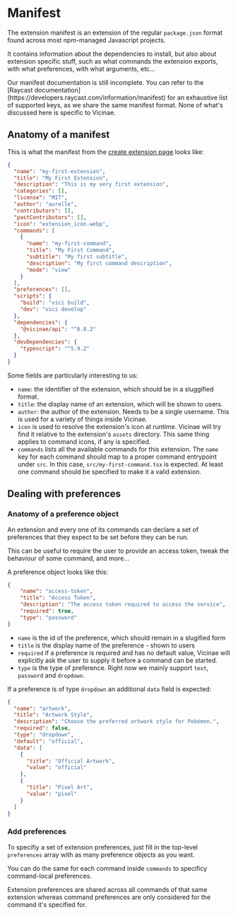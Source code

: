 # Manifest

The extension manifest is an extension of the regular `package.json` format found across most npm-managed Javascript projects.

It contains information about the dependencies to install, but also about extension specific stuff, such as what commands the extension exports, with what preferences, with what arguments, etc...

<Warning>
Our manifest documentation is still incomplete. You can refer to the [Raycast documentation](https://developers.raycast.com/information/manifest) for an exhaustive list of supported keys, as we share the same manifest format.
None of what's discussed here is specific to Vicinae.
</Warning>

## Anatomy of a manifest 

This is what the manifest from the [create extension page](/extensions/create) looks like:

```json
{
  "name": "my-first-extension",
  "title": "My First Extension",
  "description": "This is my very first extension",
  "categories": [],
  "license": "MIT",
  "author": "aurelle",
  "contributors": [],
  "pastContributors": [],
  "icon": "extension_icon.webp",
  "commands": [
    {
      "name": "my-first-command",
      "title": "My First Command",
      "subtitle": "My first subtitle",
      "description": "My first command description",
      "mode": "view"
    }
  ],
  "preferences": [],
  "scripts": {
    "build": "vici build",
    "dev": "vici develop"
  },
  "dependencies": {
    "@vicinae/api": "^0.8.2"
  },
  "devDependencies": {
    "typescript": "^5.9.2"
  }
}
```

Some fields are particularly interesting to us:

- `name`: the identifier of the extension, which should be in a sluggified format.
- `title`: the display name of an extension, which will be shown to users. 
- `author`: the author of the extension. Needs to be a single username. This is used for a variety of things inside Vicinae. 
- `icon` is used to resolve the extension's icon at runtime. Vicinae will try find it relative to the extension's `assets` directory. This same thing applies to command icons, if any is specified.
- `commands` lists all the available commands for this extension. The `name` key for each command should map to a proper command entrypoint under `src`. In this case, `src/my-first-command.tsx` is expected. At least one command should be specified to make it a valid extension.

## Dealing with preferences 

### Anatomy of a preference object

An extension and every one of its commands can declare a set of preferences that they expect to be set before they can be run.

This can be useful to require the user to provide an access token, tweak the behaviour of some command, and more...

A preference object looks like this:

```json
{
	"name": "access-token",
	"title": "Access Token",
	"description": "The access token required to access the service",
	"required": true,
	"type": "password"
}
```

- `name` is the id of the preference, which should remain in a slugified form
- `title` is the display name of the preference - shown to users
- `required` if a preference is required and has no default value, Vicinae will explicitly ask the user to supply it before a command can be started.
- `type` is the type of preference. Right now we mainly support `text`, `password` and `dropdown`. 

If a preference is of type `dropdown` an additional `data` field is expected:

```json
{
  "name": "artwork",
  "title": "Artwork Style",
  "description": "Choose the preferred artwork style for Pokémon.",
  "required": false,
  "type": "dropdown",
  "default": "official",
  "data": [
	{
	  "title": "Official Artwork",
	  "value": "official"
	},
	{
	  "title": "Pixel Art",
	  "value": "pixel"
	}
  ]
} 
```

### Add preferences

To specifiy a set of extension preferences, just fill in the top-level `preferences` array with as many preference objects as you want.

You can do the same for each command inside `commands` to specificy command-local preferences.

<Note>
Extension preferences are shared across all commands of that same extension whereas command preferences are only considered for the command it's specified for.
</Note>

